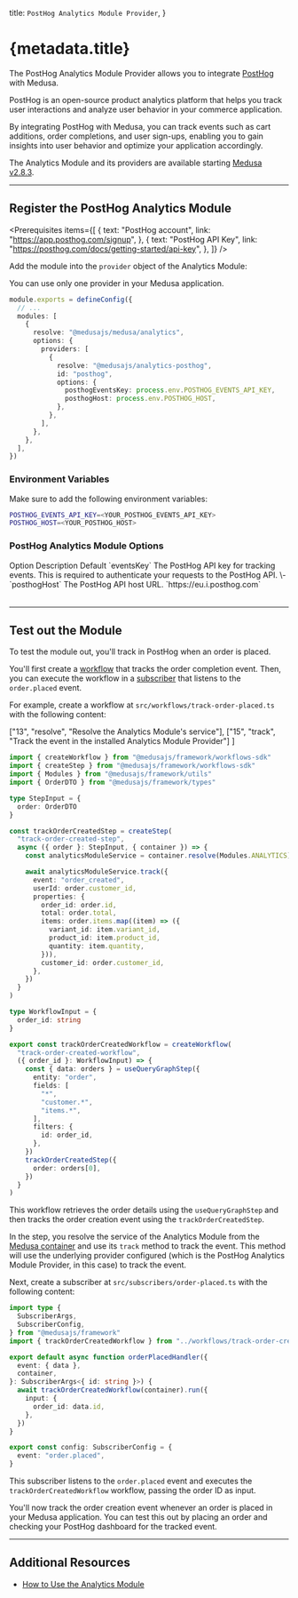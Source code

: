 
  title: `PostHog Analytics Module Provider`,
}

# {metadata.title}

The PostHog Analytics Module Provider allows you to integrate [PostHog](https://posthog.com/) with Medusa.

PostHog is an open-source product analytics platform that helps you track user interactions and analyze user behavior in your commerce application.

By integrating PostHog with Medusa, you can track events such as cart additions, order completions, and user sign-ups, enabling you to gain insights into user behavior and optimize your application accordingly.

<Note>

The Analytics Module and its providers are available starting [Medusa v2.8.3](https://github.com/medusajs/medusa/releases/tag/v2.8.3).

</Note>

---

## Register the PostHog Analytics Module

<Prerequisites
  items={[
    {
      text: "PostHog account",
      link: "https://app.posthog.com/signup",
    },
    {
      text: "PostHog API Key",
      link: "https://posthog.com/docs/getting-started/api-key",
    },
  ]}
/>

Add the module into the `provider` object of the Analytics Module:

<Note>

You can use only one provider in your Medusa application.

</Note>

```ts title="medusa-config.ts"
module.exports = defineConfig({
  // ...
  modules: [
    {
      resolve: "@medusajs/medusa/analytics",
      options: {
        providers: [
          {
            resolve: "@medusajs/analytics-posthog",
            id: "posthog",
            options: {
              posthogEventsKey: process.env.POSTHOG_EVENTS_API_KEY,
              posthogHost: process.env.POSTHOG_HOST,
            },
          },
        ],
      },
    },
  ],
})
```

### Environment Variables

Make sure to add the following environment variables:

```bash
POSTHOG_EVENTS_API_KEY=<YOUR_POSTHOG_EVENTS_API_KEY>
POSTHOG_HOST=<YOUR_POSTHOG_HOST>
```

### PostHog Analytics Module Options

<Table>
  <Table.Header>
    <Table.Row>
      <Table.HeaderCell>
        Option
      </Table.HeaderCell>
      <Table.HeaderCell>
        Description
      </Table.HeaderCell>
      <Table.HeaderCell>
        Default
      </Table.HeaderCell>
    </Table.Row>
  </Table.Header>
  <Table.Body>
    <Table.Row>
      <Table.Cell>
        `eventsKey`
      </Table.Cell>
      <Table.Cell>
        The PostHog API key for tracking events. This is required to authenticate your requests to the PostHog API.
      </Table.Cell>
      <Table.Cell>
        \-
      </Table.Cell>
    </Table.Row>
    <Table.Row>
      <Table.Cell>
        `posthogHost`
      </Table.Cell>
      <Table.Cell>
        The PostHog API host URL.
      </Table.Cell>
      <Table.Cell>
        `https://eu.i.posthog.com`
      </Table.Cell>
    </Table.Row>
  </Table.Body>
</Table>

---

## Test out the Module

To test the module out, you'll track in PostHog when an order is placed.

You'll first create a [workflow](!docs!/learn/fundamentals/workflows) that tracks the order completion event. Then, you can execute the workflow in a [subscriber](!docs!/learn/fundamentals/events-and-subscribers) that listens to the `order.placed` event.

For example, create a workflow at `src/workflows/track-order-placed.ts` with the following content:

  ["13", "resolve", "Resolve the Analytics Module's service"],
  ["15", "track", "Track the event in the installed Analytics Module Provider"]
]

```ts title="src/workflows/track-order-created.ts" highlights={workflowHighlights}
import { createWorkflow } from "@medusajs/framework/workflows-sdk"
import { createStep } from "@medusajs/framework/workflows-sdk"
import { Modules } from "@medusajs/framework/utils"
import { OrderDTO } from "@medusajs/framework/types"

type StepInput = {
  order: OrderDTO
}

const trackOrderCreatedStep = createStep(
  "track-order-created-step",
  async ({ order }: StepInput, { container }) => {
    const analyticsModuleService = container.resolve(Modules.ANALYTICS)

    await analyticsModuleService.track({
      event: "order_created",
      userId: order.customer_id,
      properties: {
        order_id: order.id,
        total: order.total,
        items: order.items.map((item) => ({
          variant_id: item.variant_id,
          product_id: item.product_id,
          quantity: item.quantity,
        })),
        customer_id: order.customer_id,
      },
    })
  }
)

type WorkflowInput = {
  order_id: string
}

export const trackOrderCreatedWorkflow = createWorkflow(
  "track-order-created-workflow",
  ({ order_id }: WorkflowInput) => {
    const { data: orders } = useQueryGraphStep({
      entity: "order",
      fields: [
        "*",
        "customer.*",
        "items.*",
      ],
      filters: {
        id: order_id,
      },
    })
    trackOrderCreatedStep({
      order: orders[0],
    })
  }
)
```

This workflow retrieves the order details using the `useQueryGraphStep` and then tracks the order creation event using the `trackOrderCreatedStep`.

In the step, you resolve the service of the Analytics Module from the [Medusa container](!docs!/learn/fundamentals/medusa-container) and use its `track` method to track the event. This method will use the underlying provider configured (which is the PostHog Analytics Module Provider, in this case) to track the event.

Next, create a subscriber at `src/subscribers/order-placed.ts` with the following content:

```ts title="src/subscribers/order-placed.ts"
import type {
  SubscriberArgs,
  SubscriberConfig,
} from "@medusajs/framework"
import { trackOrderCreatedWorkflow } from "../workflows/track-order-created"

export default async function orderPlacedHandler({
  event: { data },
  container,
}: SubscriberArgs<{ id: string }>) {
  await trackOrderCreatedWorkflow(container).run({
    input: {
      order_id: data.id,
    },
  })
}

export const config: SubscriberConfig = {
  event: "order.placed",
}
```

This subscriber listens to the `order.placed` event and executes the `trackOrderCreatedWorkflow` workflow, passing the order ID as input.

You'll now track the order creation event whenever an order is placed in your Medusa application. You can test this out by placing an order and checking your PostHog dashboard for the tracked event.

---

## Additional Resources

- [How to Use the Analytics Module](/references/analytics/service)